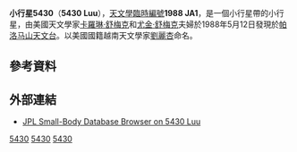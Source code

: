 {{Infobox Planet 
| minorplanet = yes 
| width = 25em 
| bgcolour = #FFFFC0 
| apsis = 
| name = Luu
| symbol = 
| image = 
| caption = 
| discovery = yes 
| discovery_ref = 
| discoverer = [[卡羅琳·舒梅克|卡羅琳·舒梅克]]、[[尤金·舒梅克|尤金·舒梅克]]
| discovery_site = [[帕洛马山天文台|帕洛马山天文台]]
| discovered = 1988年5月12日
| designations = yes
| mp_name = 5430
| alt_names = 1988 JA1
| named_after = [[劉麗杏|劉麗杏]]
| mp_category = 
| orbit_ref = 
| epoch = 2008年5月14日
| aphelion = 2.8911806
| perihelion = 1.8394108
| semimajor = 
| eccentricity = 0.2223337
| period = 1328.6989299
| avg_speed = 
| inclination = 23.89109
| asc_node = 123.16643
| mean_anomaly = 178.74055
| arg_peri = 121.87496
| satellites = 
| physical_characteristics = yes 
| dimensions = 
| mass = 
| density = 
| surface_grav = 
| escape_velocity = 
| sidereal_day = 
| axial_tilt = 
| pole_ecliptic_lat = 
| pole_ecliptic_lon = 
| albedo = 
| temperatures= 
| temp_name1 = 
| mean_temp_1 = 
| max_temp_1 = 
| temp_name2 = 
| max_temp_2 = 
| spectral_type = 
| abs_magnitude = 12.8
}}
'''小行星5430'''（'''5430 Luu'''），[[天文學臨時編號|天文學臨時編號]]'''1988 JA1'''，是一個小行星帶的小行星，由美國天文學家[[卡羅琳·舒梅克|卡羅琳·舒梅克]]和[[尤金·舒梅克|尤金·舒梅克]]夫婦於1988年5月12日發現於[[帕洛马山天文台|帕洛马山天文台]]。以美國國籍越南天文學家[[劉麗杏|劉麗杏]]命名。

==參考資料==
{{Reflist}}

==外部連結==
*[http://ssd.jpl.nasa.gov/sbdb.cgi?sstr=5430+Luu JPL Small-Body Database Browser on 5430 Luu] {{Wayback|url=http://ssd.jpl.nasa.gov/sbdb.cgi?sstr=5430+Luu |date=20161224234910 }}

{{Minor Planet Number|[[小行星5429|(5429) 1988 BZ1]]|[[小行星5431|5431 Maxinehelin]]}}

{{Beltasteroid-stub}}

{{DEFAULTSORT:Luu}}
[[Category:1988年發現的小行星|5430]]
[[Category:小行星帶天體|5430]]
[[Category:以人名命名的小行星|5430]]